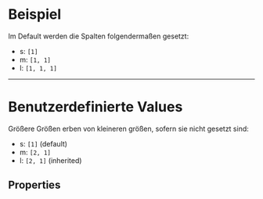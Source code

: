 # Beispiel

Im Default werden die Spalten folgendermaßen gesetzt:

- s: `[1]`
- m: `[1, 1]`
- l: `[1, 1, 1]`

<LiveCodeEditor />

---

# Benutzerdefinierte Values

Größere Größen erben von kleineren größen, sofern sie nicht gesetzt sind:

- s: `[1]` (default)
- m: `[2, 1]`
- l: `[2, 1]` (inherited)

<LiveCodeEditor example="custom-values" editorCollapsed />

## Properties

<PropertiesTables />
